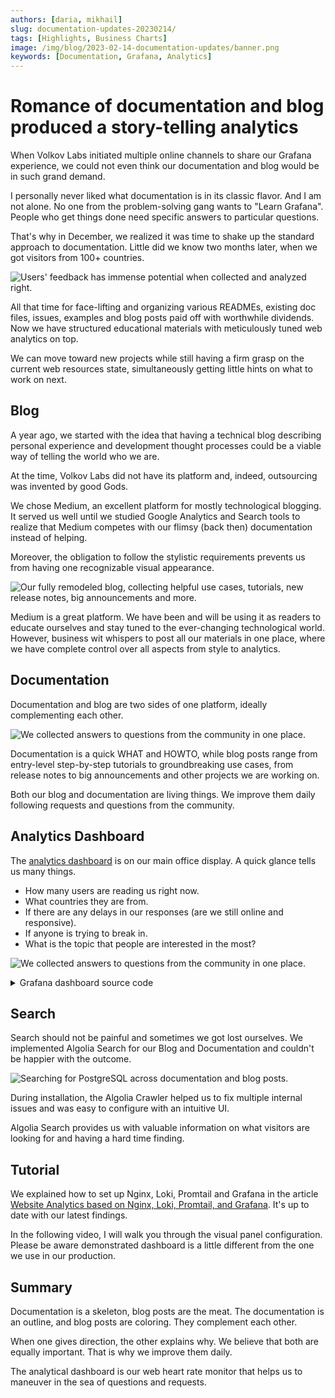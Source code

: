 ```yaml
---
authors: [daria, mikhail]
slug: documentation-updates-20230214/
tags: [Highlights, Business Charts]
image: /img/blog/2023-02-14-documentation-updates/banner.png
keywords: [Documentation, Grafana, Analytics]
---
```



# Romance of documentation and blog produced a story-telling analytics

When Volkov Labs initiated multiple online channels to share our Grafana experience, we could not even think our documentation and blog would be in such grand demand.

I personally never liked what documentation is in its classic flavor. And I am not alone. No one from the problem-solving gang wants to "Learn Grafana". People who get things done need specific answers to particular questions.

That's why in December, we realized it was time to shake up the standard approach to documentation. Little did we know two months later, when we got visitors from 100+ countries.

<Image
  title="Users' feedback has immense potential when collected and analyzed right."
  src="/img/blog/2023-02-14-documentation-updates/analytics.png"
/>

All that time for face-lifting and organizing various READMEs, existing doc files, issues, examples and blog posts paid off with worthwhile dividends. Now we have structured educational materials with meticulously tuned web analytics on top.

<Youtube
  id="0EyFmMlIXPo"
  title="How to tell the story with Grafana dashboard. Apache ECharts, Bar Chart, Logs, and Heatmap."
/>

We can move toward new projects while still having a firm grasp on the current web resources state, simultaneously getting little hints on what to work on next.

## Blog

A year ago, we started with the idea that having a technical blog describing personal experience and development thought processes could be a viable way of telling the world who we are.

At the time, Volkov Labs did not have its platform and, indeed, outsourcing was invented by good Gods.

We chose Medium, an excellent platform for mostly technological blogging. It served us well until we studied Google Analytics and Search tools to realize that Medium competes with our flimsy (back then) documentation instead of helping.

Moreover, the obligation to follow the stylistic requirements prevents us from having one recognizable visual appearance.

<Image
  title="Our fully remodeled blog, collecting helpful use cases, tutorials, new release notes, big announcements and more."
  src="/img/blog/2023-02-14-documentation-updates/blog.png"
/>

Medium is a great platform. We have been and will be using it as readers to educate ourselves and stay tuned to the ever-changing technological world. However, business wit whispers to post all our materials in one place, where we have complete control over all aspects from style to analytics.

## Documentation

Documentation and blog are two sides of one platform, ideally complementing each other.

<Image
  title="We collected answers to questions from the community in one place."
  src="/img/blog/2023-02-14-documentation-updates/docs.png"
/>

Documentation is a quick WHAT and HOWTO, while blog posts range from entry-level step-by-step tutorials to groundbreaking use cases, from release notes to big announcements and other projects we are working on.

Both our blog and documentation are living things. We improve them daily following requests and questions from the community.

## Analytics Dashboard

The [analytics dashboard](/blog/nginx-loki-grafana-20230129/) is on our main office display. A quick glance tells us many things.

- How many users are reading us right now.
- What countries they are from.
- If there are any delays in our responses (are we still online and responsive).
- If anyone is trying to break in.
- What is the topic that people are interested in the most?

<Image
  title="We collected answers to questions from the community in one place."
  src="/img/blog/2023-02-14-documentation-updates/tv.jpg"
/>

<details>
  <summary>Grafana dashboard source code</summary>

```json
{
  "annotations": {
    "list": [
      {
        "builtIn": 1,
        "datasource": {
          "type": "datasource",
          "uid": "grafana"
        },
        "enable": true,
        "hide": true,
        "iconColor": "rgba(0, 211, 255, 1)",
        "name": "Annotations & Alerts",
        "target": {
          "limit": 100,
          "matchAny": false,
          "tags": [],
          "type": "dashboard"
        },
        "type": "dashboard"
      }
    ]
  },
  "description": "NGINX Analytics",
  "editable": true,
  "fiscalYearStartMonth": 0,
  "gnetId": 12559,
  "graphTooltip": 2,
  "id": 60,
  "links": [],
  "liveNow": false,
  "panels": [
    {
      "datasource": {
        "type": "loki",
        "uid": "XJPOAlTVz"
      },
      "description": "",
      "gridPos": {
        "h": 17,
        "w": 15,
        "x": 0,
        "y": 0
      },
      "id": 14,
      "interval": "5m",
      "options": {
        "baidu": {
          "callback": "bmapReady",
          "key": ""
        },
        "editor": {
          "format": "auto",
          "height": 600
        },
        "gaode": {
          "key": "",
          "plugin": "AMap.Scale,AMap.ToolBar"
        },
        "getOption": "const countries =\n{\n  AF: \"Afghanistan\",\n  AX: \"Aland Islands\",\n  AL: \"Albania\",\n  DZ: \"Algeria\",\n  AS: \"American Samoa\",\n  AD: \"Andorra\",\n  AO: \"Angola\",\n  AI: \"Anguilla\",\n  AQ: \"Antarctica\",\n  AG: \"Antigua and Barbuda\",\n  AR: \"Argentina\",\n  AM: \"Armenia\",\n  AW: \"Aruba\",\n  AU: \"Australia\",\n  AT: \"Austria\",\n  AZ: \"Azerbaijan\",\n  BS: \"Bahamas\",\n  BH: \"Bahrain\",\n  BD: \"Bangladesh\",\n  BB: \"Barbados\",\n  BY: \"Belarus\",\n  BE: \"Belgium\",\n  BZ: \"Belize\",\n  BJ: \"Benin\",\n  BM: \"Bermuda\",\n  BT: \"Bhutan\",\n  BO: \"Bolivia (Plurinational State of)\",\n  BQ: \"Bonaire, Sint Eustatius and Saba\",\n  BA: \"Bosnia and Herzegovina\",\n  BW: \"Botswana\",\n  BV: \"Bouvet Island\",\n  BR: \"Brazil\",\n  IO: \"British Indian Ocean Territory\",\n  BN: \"Brunei Darussalam\",\n  BG: \"Bulgaria\",\n  BF: \"Burkina Faso\",\n  BI: \"Burundi\",\n  CV: \"Cabo Verde\",\n  KH: \"Cambodia\",\n  CM: \"Cameroon\",\n  CA: \"Canada\",\n  KY: \"Cayman Islands\",\n  CF: \"Central African Republic\",\n  TD: \"Chad\",\n  CL: \"Chile\",\n  CN: \"China\",\n  CX: \"Christmas Island\",\n  CC: \"Cocos (Keeling) Islands\",\n  CO: \"Colombia\",\n  KM: \"Comoros\",\n  CG: \"Congo\",\n  CD: \"Congo (Democratic Republic of the)\",\n  CK: \"Cook Islands\",\n  CR: \"Costa Rica\",\n  CI: \"Cote d'Ivoire\",\n  HR: \"Croatia\",\n  CU: \"Cuba\",\n  CW: \"Curaçao\",\n  CY: \"Cyprus\",\n  CZ: \"Czechia\",\n  DK: \"Denmark\",\n  DJ: \"Djibouti\",\n  DM: \"Dominica\",\n  DO: \"Dominican Republic\",\n  EC: \"Ecuador\",\n  EG: \"Egypt\",\n  SV: \"El Salvador\",\n  GQ: \"Equatorial Guinea\",\n  ER: \"Eritrea\",\n  EE: \"Estonia\",\n  SZ: \"Eswatini\",\n  ET: \"Ethiopia\",\n  FK: \"Falkland Islands (Malvinas)\",\n  FO: \"Faroe Islands\",\n  FJ: \"Fiji\",\n  FI: \"Finland\",\n  FR: \"France\",\n  GF: \"French Guiana\",\n  PF: \"French Polynesia\",\n  TF: \"French Southern Territories\",\n  GA: \"Gabon\",\n  GM: \"Gambia\",\n  GE: \"Georgia\",\n  DE: \"Germany\",\n  GH: \"Ghana\",\n  GI: \"Gibraltar\",\n  GR: \"Greece\",\n  GL: \"Greenland\",\n  GD: \"Grenada\",\n  GP: \"Guadeloupe\",\n  GU: \"Guam\",\n  GT: \"Guatemala\",\n  GG: \"Guernsey\",\n  GN: \"Guinea\",\n  GW: \"Guinea-Bissau\",\n  GY: \"Guyana\",\n  HT: \"Haiti\",\n  HM: \"Heard Island and McDonald Islands\",\n  VA: \"Holy See\",\n  HN: \"Honduras\",\n  HK: \"Hong Kong\",\n  HU: \"Hungary\",\n  IS: \"Iceland\",\n  IN: \"India\",\n  ID: \"Indonesia\",\n  IR: \"Iran (Islamic Republic of)\",\n  IQ: \"Iraq\",\n  IE: \"Ireland\",\n  IM: \"Isle of Man\",\n  IL: \"Israel\",\n  IT: \"Italy\",\n  JM: \"Jamaica\",\n  JP: \"Japan\",\n  JE: \"Jersey\",\n  JO: \"Jordan\",\n  KZ: \"Kazakhstan\",\n  KE: \"Kenya\",\n  KI: \"Kiribati\",\n  KP: \"Korea (Democratic People's Republic of)\",\n  KR: \"Korea (Republic of)\",\n  KW: \"Kuwait\",\n  KG: \"Kyrgyzstan\",\n  LA: \"Lao People's Democratic Republic\",\n  LV: \"Latvia\",\n  LB: \"Lebanon\",\n  LS: \"Lesotho\",\n  LR: \"Liberia\",\n  LY: \"Libya\",\n  LI: \"Liechtenstein\",\n  LT: \"Lithuania\",\n  LU: \"Luxembourg\",\n  MO: \"Macao\",\n  MG: \"Madagascar\",\n  MW: \"Malawi\",\n  MY: \"Malaysia\",\n  MV: \"Maldives\",\n  ML: \"Mali\",\n  MT: \"Malta\",\n  MH: \"Marshall Islands\",\n  MQ: \"Martinique\",\n  MR: \"Mauritania\",\n  MU: \"Mauritius\",\n  YT: \"Mayotte\",\n  MX: \"Mexico\",\n  FM: \"Micronesia (Federated States of)\",\n  MD: \"Moldova (Republic of)\",\n  MC: \"Monaco\",\n  MN: \"Mongolia\",\n  ME: \"Montenegro\",\n  MS: \"Montserrat\",\n  MA: \"Morocco\",\n  MZ: \"Mozambique\",\n  MM: \"Myanmar\",\n  NA: \"Namibia\",\n  NR: \"Nauru\",\n  NP: \"Nepal\",\n  NL: \"Netherlands\",\n  NC: \"New Caledonia\",\n  NZ: \"New Zealand\",\n  NI: \"Nicaragua\",\n  NE: \"Niger\",\n  NG: \"Nigeria\",\n  NU: \"Niue\",\n  NF: \"Norfolk Island\",\n  MK: \"North Macedonia\",\n  MP: \"Northern Mariana Islands\",\n  NO: \"Norway\",\n  OM: \"Oman\",\n  PK: \"Pakistan\",\n  PW: \"Palau\",\n  PS: \"Palestine, State of\",\n  PA: \"Panama\",\n  PG: \"Papua New Guinea\",\n  PY: \"Paraguay\",\n  PE: \"Peru\",\n  PH: \"Philippines\",\n  PN: \"Pitcairn\",\n  PL: \"Poland\",\n  PT: \"Portugal\",\n  PR: \"Puerto Rico\",\n  QA: \"Qatar\",\n  RE: \"Reunion\",\n  RO: \"Romania\",\n  RU: \"Russia\",\n  RW: \"Rwanda\",\n  BL: \"Saint Barthelemy\",\n  SH: \"Saint Helena, Ascension and Tristan da Cunha\",\n  KN: \"Saint Kitts and Nevis\",\n  LC: \"Saint Lucia\",\n  MF: \"Saint Martin (French Part)\",\n  PM: \"Saint Pierre and Miquelon\",\n  VC: \"Saint Vincent and the Grenadines\",\n  WS: \"Samoa\",\n  SM: \"San Marino\",\n  ST: \"Sao Tome and Principe\",\n  SA: \"Saudi Arabia\",\n  SN: \"Senegal\",\n  RS: \"Serbia\",\n  SC: \"Seychelles\",\n  SL: \"Sierra Leone\",\n  SG: \"Singapore\",\n  SX: \"Sint Maarten (Dutch Part)\",\n  SK: \"Slovakia\",\n  SI: \"Slovenia\",\n  SB: \"Solomon Islands\",\n  SO: \"Somalia\",\n  ZA: \"South Africa\",\n  GS: \"South Georgia and the South Sandwich Islands\",\n  SS: \"South Sudan\",\n  ES: \"Spain\",\n  LK: \"Sri Lanka\",\n  SD: \"Sudan\",\n  SR: \"Suriname\",\n  SJ: \"Svalbard and Jan Mayen\",\n  SE: \"Sweden\",\n  CH: \"Switzerland\",\n  SY: \"Syrian Arab Republic\",\n  TW: \"Taiwan (Province of China)\",\n  TJ: \"Tajikistan\",\n  TZ: \"Tanzania, United Republic of\",\n  TH: \"Thailand\",\n  TL: \"Timor-Leste\",\n  TG: \"Togo\",\n  TK: \"Tokelau\",\n  TO: \"Tonga\",\n  TT: \"Trinidad and Tobago\",\n  TN: \"Tunisia\",\n  TR: \"Turkey\",\n  TM: \"Turkmenistan\",\n  TC: \"Turks and Caicos Islands\",\n  TV: \"Tuvalu\",\n  UG: \"Uganda\",\n  UA: \"Ukraine\",\n  AE: \"United Arab Emirates\",\n  GB: \"United Kingdom\",\n  UM: \"United States Minor Outlying Islands\",\n  US: \"United States\",\n  UY: \"Uruguay\",\n  UZ: \"Uzbekistan\",\n  VU: \"Vanuatu\",\n  VE: \"Venezuela (Bolivarian Republic of)\",\n  VN: \"Viet Nam\",\n  VG: \"Virgin Islands (British)\",\n  VI: \"Virgin Islands (U.S.)\",\n  WF: \"Wallis and Futuna\",\n  EH: \"Western Sahara\",\n  YE: \"Yemen\",\n  ZM: \"Zambia\",\n  ZW: \"Zimbabwe\"\n}\n\nconst requests = data.series.map((s) => {\n  const names = s.fields.find((f) => f.name === \"Metric\").values.buffer;\n  const values = s.fields.find((f) => f.name === \"Value (sum)\").values.buffer;\n\n  return names.map((name, i) => {\n    return { name: countries[name], value: values[i] }\n  });\n})[0];\n\nconst min = Math.min(...requests.map(o => o.value));\nconst max = Math.max(...requests.map(o => o.value));\nconst labelValue = max / 10;\n\nreturn {\n  animation: true,\n  backgroundColor: 'transparent',\n  tooltip: {\n    trigger: 'item',\n  },\n  visualMap: {\n    bottom: 'bottom',\n    \"type\": \"piecewise\",\n    \"orient\": \"horizontal\",\n    min,\n    max,\n    text: ['High', 'Low'],\n    calculable: true,\n    inRange: {\n      color: [\n        '#e4d8fd',\n        '#c1a4fb',\n        '#b593fa',\n        '#9d70f9'\n      ]\n    }\n  },\n  series: [\n    {\n      left: 0,\n      right: 0,\n      name: 'Requests',\n      type: 'map',\n      roam: false,\n      map: 'world',\n      label: {\n        show: true,\n        formatter: function (d) {\n          if (!d.data || d.data.value <= labelValue) {\n            return '';\n          }\n\n          return d.name;\n        }\n      },\n      emphasis: {\n        itemStyle: {\n          areaColor: '#FF5656'\n        },\n        label: {\n          show: true,\n        }\n      },\n      data: requests\n    }\n  ]\n};\n",
        "google": {
          "callback": "gmapReady",
          "key": ""
        },
        "map": "json",
        "renderer": "canvas"
      },
      "pluginVersion": "9.3.6",
      "targets": [
        {
          "datasource": {
            "type": "loki",
            "uid": "XJPOAlTVz"
          },
          "editorMode": "code",
          "expr": "sum by (geoip_country_code) (count_over_time({host=~\"$host\"} | json | status = 200 [$__interval]))",
          "legendFormat": "{{geoip_country_code}}",
          "queryType": "range",
          "refId": "A"
        }
      ],
      "transformations": [
        {
          "id": "seriesToRows",
          "options": {}
        },
        {
          "id": "groupBy",
          "options": {
            "fields": {
              "Metric": {
                "aggregations": [],
                "operation": "groupby"
              },
              "Value": {
                "aggregations": ["sum"],
                "operation": "aggregate"
              }
            }
          }
        }
      ],
      "type": "volkovlabs-echarts-panel"
    },
    {
      "datasource": {
        "type": "loki",
        "uid": "XJPOAlTVz"
      },
      "description": "",
      "fieldConfig": {
        "defaults": {
          "color": {
            "mode": "thresholds"
          },
          "mappings": [],
          "min": 0,
          "thresholds": {
            "mode": "absolute",
            "steps": [
              {
                "color": "#9d70f9",
                "value": null
              }
            ]
          },
          "unit": "short"
        },
        "overrides": []
      },
      "gridPos": {
        "h": 3,
        "w": 5,
        "x": 15,
        "y": 0
      },
      "hideTimeOverride": false,
      "id": 4,
      "interval": "5m",
      "options": {
        "colorMode": "background",
        "graphMode": "area",
        "justifyMode": "center",
        "orientation": "auto",
        "reduceOptions": {
          "calcs": ["sum"],
          "fields": "",
          "values": false
        },
        "text": {},
        "textMode": "value"
      },
      "pluginVersion": "9.3.6",
      "targets": [
        {
          "datasource": {
            "type": "loki",
            "uid": "XJPOAlTVz"
          },
          "editorMode": "code",
          "expr": "sum by(host) (count_over_time({host=~\"$host\"} | json | status = 200 [$__interval]))  ",
          "legendFormat": "{{host}}",
          "queryType": "range",
          "refId": "A"
        }
      ],
      "title": "Requests with status OK",
      "transformations": [],
      "type": "stat"
    },
    {
      "datasource": {
        "type": "loki",
        "uid": "XJPOAlTVz"
      },
      "description": "Different IP addresses",
      "fieldConfig": {
        "defaults": {
          "color": {
            "mode": "thresholds"
          },
          "mappings": [],
          "min": 0,
          "thresholds": {
            "mode": "absolute",
            "steps": [
              {
                "color": "#9d70f9",
                "value": null
              }
            ]
          },
          "unit": "short"
        },
        "overrides": []
      },
      "gridPos": {
        "h": 3,
        "w": 4,
        "x": 20,
        "y": 0
      },
      "id": 22,
      "interval": "1h",
      "options": {
        "colorMode": "background",
        "graphMode": "area",
        "justifyMode": "auto",
        "orientation": "auto",
        "reduceOptions": {
          "calcs": ["mean"],
          "fields": "",
          "values": false
        },
        "text": {},
        "textMode": "value"
      },
      "pluginVersion": "9.3.6",
      "targets": [
        {
          "datasource": {
            "type": "loki",
            "uid": "XJPOAlTVz"
          },
          "editorMode": "code",
          "expr": "count(sum by (remote_addr) (count_over_time({host=~\"$host\"} | json | status = 200 [$__interval])))",
          "instant": true,
          "legendFormat": "",
          "queryType": "range",
          "range": false,
          "refId": "A"
        }
      ],
      "title": "Visitors per Hour",
      "transformations": [],
      "type": "stat"
    },
    {
      "datasource": {
        "type": "loki",
        "uid": "XJPOAlTVz"
      },
      "description": "",
      "fieldConfig": {
        "defaults": {
          "color": {
            "mode": "palette-classic"
          },
          "custom": {
            "axisCenteredZero": false,
            "axisColorMode": "text",
            "axisLabel": "",
            "axisPlacement": "auto",
            "barAlignment": 0,
            "drawStyle": "bars",
            "fillOpacity": 75,
            "gradientMode": "hue",
            "hideFrom": {
              "graph": false,
              "legend": false,
              "tooltip": false,
              "viz": false
            },
            "lineInterpolation": "smooth",
            "lineWidth": 1,
            "pointSize": 5,
            "scaleDistribution": {
              "type": "linear"
            },
            "showPoints": "never",
            "spanNulls": true,
            "stacking": {
              "group": "A",
              "mode": "normal"
            },
            "thresholdsStyle": {
              "mode": "off"
            }
          },
          "decimals": 0,
          "mappings": [],
          "thresholds": {
            "mode": "absolute",
            "steps": [
              {
                "color": "green",
                "value": null
              },
              {
                "color": "red",
                "value": 80
              }
            ]
          },
          "unit": "short"
        },
        "overrides": [
          {
            "matcher": {
              "id": "byName",
              "options": "Moved Permanently"
            },
            "properties": [
              {
                "id": "color",
                "value": {
                  "fixedColor": "dark-orange",
                  "mode": "fixed"
                }
              }
            ]
          },
          {
            "matcher": {
              "id": "byName",
              "options": "OK"
            },
            "properties": [
              {
                "id": "color",
                "value": {
                  "fixedColor": "#9d70f9",
                  "mode": "fixed"
                }
              }
            ]
          },
          {
            "matcher": {
              "id": "byName",
              "options": "Not Found"
            },
            "properties": [
              {
                "id": "color",
                "value": {
                  "fixedColor": "red",
                  "mode": "fixed"
                }
              }
            ]
          },
          {
            "matcher": {
              "id": "byName",
              "options": "Method Not Allowed"
            },
            "properties": [
              {
                "id": "color",
                "value": {
                  "fixedColor": "dark-red",
                  "mode": "fixed"
                }
              }
            ]
          },
          {
            "matcher": {
              "id": "byName",
              "options": "Not Modified"
            },
            "properties": [
              {
                "id": "color",
                "value": {
                  "fixedColor": "blue",
                  "mode": "fixed"
                }
              }
            ]
          }
        ]
      },
      "gridPos": {
        "h": 8,
        "w": 9,
        "x": 15,
        "y": 3
      },
      "id": 26,
      "interval": "5m",
      "maxDataPoints": 24,
      "options": {
        "legend": {
          "calcs": [],
          "displayMode": "list",
          "placement": "bottom",
          "showLegend": true
        },
        "tooltip": {
          "mode": "multi",
          "sort": "desc"
        }
      },
      "pluginVersion": "8.0.0-beta3",
      "targets": [
        {
          "datasource": {
            "type": "loki",
            "uid": "XJPOAlTVz"
          },
          "editorMode": "code",
          "expr": "sum by (status) (count_over_time({host=~\"$host\"} | json [$__interval]))",
          "legendFormat": "{{status}}",
          "queryType": "range",
          "refId": "A"
        }
      ],
      "title": "Status",
      "transformations": [
        {
          "id": "joinByField",
          "options": {
            "byField": "Time",
            "mode": "outer"
          }
        },
        {
          "id": "organize",
          "options": {
            "excludeByName": {},
            "indexByName": {},
            "renameByName": {
              "200": "OK",
              "206": "Partial Content",
              "301": "Moved Permanently",
              "304": "Not Modified",
              "400": "Bad Request",
              "404": "Not Found",
              "405": "Method Not Allowed"
            }
          }
        }
      ],
      "type": "timeseries"
    },
    {
      "datasource": {
        "type": "loki",
        "uid": "XJPOAlTVz"
      },
      "description": "",
      "fieldConfig": {
        "defaults": {
          "color": {
            "fixedColor": "#9d70f9",
            "mode": "fixed"
          },
          "custom": {
            "axisCenteredZero": false,
            "axisColorMode": "text",
            "axisLabel": "",
            "axisPlacement": "auto",
            "axisSoftMax": 1,
            "barAlignment": 0,
            "drawStyle": "bars",
            "fillOpacity": 75,
            "gradientMode": "hue",
            "hideFrom": {
              "legend": false,
              "tooltip": false,
              "viz": false
            },
            "lineInterpolation": "smooth",
            "lineWidth": 1,
            "pointSize": 5,
            "scaleDistribution": {
              "type": "linear"
            },
            "showPoints": "never",
            "spanNulls": true,
            "stacking": {
              "group": "A",
              "mode": "none"
            },
            "thresholdsStyle": {
              "mode": "off"
            }
          },
          "mappings": [],
          "thresholds": {
            "mode": "absolute",
            "steps": [
              {
                "color": "green",
                "value": null
              }
            ]
          },
          "unit": "s"
        },
        "overrides": [
          {
            "matcher": {
              "id": "byName",
              "options": "Max Latency"
            },
            "properties": [
              {
                "id": "color",
                "value": {
                  "fixedColor": "#eb4444",
                  "mode": "fixed"
                }
              }
            ]
          }
        ]
      },
      "gridPos": {
        "h": 6,
        "w": 9,
        "x": 15,
        "y": 11
      },
      "id": 16,
      "interval": "5m",
      "maxDataPoints": 24,
      "options": {
        "legend": {
          "calcs": [],
          "displayMode": "list",
          "placement": "bottom",
          "showLegend": true
        },
        "tooltip": {
          "mode": "multi",
          "sort": "desc"
        }
      },
      "pluginVersion": "9.3.6",
      "targets": [
        {
          "datasource": {
            "type": "loki",
            "uid": "XJPOAlTVz"
          },
          "editorMode": "code",
          "expr": "quantile_over_time(0.95,{host=~\"$host\"} | json | unwrap request_time [$__interval]) by (host)",
          "legendFormat": "95th Percentile",
          "queryType": "range",
          "refId": "C"
        },
        {
          "datasource": {
            "type": "loki",
            "uid": "XJPOAlTVz"
          },
          "editorMode": "code",
          "expr": "max by (host) (max_over_time({host=~\"$host\"} | json | unwrap request_time  [$__interval]))",
          "legendFormat": "Max Latency",
          "queryType": "range",
          "refId": "D"
        }
      ],
      "title": "Processing Time",
      "type": "timeseries"
    },
    {
      "datasource": {
        "type": "loki",
        "uid": "XJPOAlTVz"
      },
      "description": "",
      "fieldConfig": {
        "defaults": {
          "color": {
            "mode": "continuous-BlPu"
          },
          "custom": {
            "axisCenteredZero": false,
            "axisColorMode": "text",
            "axisLabel": "",
            "axisPlacement": "auto",
            "fillOpacity": 80,
            "gradientMode": "none",
            "hideFrom": {
              "legend": false,
              "tooltip": false,
              "viz": false
            },
            "lineWidth": 1,
            "scaleDistribution": {
              "type": "linear"
            },
            "thresholdsStyle": {
              "mode": "off"
            }
          },
          "mappings": [
            {
              "options": {
                "/": {
                  "index": 0,
                  "text": "Home"
                },
                "/blog/": {
                  "index": 1,
                  "text": "Blog"
                }
              },
              "type": "value"
            }
          ],
          "thresholds": {
            "mode": "absolute",
            "steps": [
              {
                "color": "green",
                "value": null
              }
            ]
          },
          "unit": "short"
        },
        "overrides": []
      },
      "gridPos": {
        "h": 12,
        "w": 15,
        "x": 0,
        "y": 17
      },
      "id": 24,
      "interval": "5m",
      "options": {
        "barRadius": 0.5,
        "barWidth": 0.8,
        "colorByField": "Value (sum)",
        "groupWidth": 0.7,
        "legend": {
          "calcs": [],
          "displayMode": "list",
          "placement": "bottom",
          "showLegend": false
        },
        "orientation": "horizontal",
        "showValue": "auto",
        "stacking": "none",
        "tooltip": {
          "mode": "none",
          "sort": "none"
        },
        "xField": "Metric",
        "xTickLabelMaxLength": 60,
        "xTickLabelRotation": 0,
        "xTickLabelSpacing": 0
      },
      "pluginVersion": "9.3.6",
      "targets": [
        {
          "datasource": {
            "type": "loki",
            "uid": "XJPOAlTVz"
          },
          "editorMode": "code",
          "expr": "sum by (request_uri) (count_over_time({host=~\"$host\"} | json | status = 200 [$__interval]))",
          "legendFormat": "{{request_uri}}",
          "queryType": "range",
          "refId": "A"
        }
      ],
      "title": "Pages",
      "transformations": [
        {
          "id": "seriesToRows",
          "options": {}
        },
        {
          "id": "groupBy",
          "options": {
            "fields": {
              "Metric": {
                "aggregations": [],
                "operation": "groupby"
              },
              "Value": {
                "aggregations": ["sum"],
                "operation": "aggregate"
              }
            }
          }
        },
        {
          "id": "sortBy",
          "options": {
            "fields": {},
            "sort": [
              {
                "desc": true,
                "field": "Value (sum)"
              }
            ]
          }
        },
        {
          "id": "limit",
          "options": {
            "limitField": 15
          }
        }
      ],
      "type": "barchart"
    },
    {
      "datasource": {
        "type": "datasource",
        "uid": "-- Dashboard --"
      },
      "description": "",
      "fieldConfig": {
        "defaults": {
          "color": {
            "mode": "continuous-BlPu"
          },
          "custom": {
            "axisCenteredZero": false,
            "axisColorMode": "text",
            "axisLabel": "",
            "axisPlacement": "auto",
            "fillOpacity": 80,
            "gradientMode": "hue",
            "hideFrom": {
              "legend": false,
              "tooltip": false,
              "viz": false
            },
            "lineWidth": 1,
            "scaleDistribution": {
              "type": "linear"
            },
            "thresholdsStyle": {
              "mode": "off"
            }
          },
          "mappings": [
            {
              "options": {
                "AD": {
                  "index": 1,
                  "text": "🇦🇩 Andorra"
                },
                "AE": {
                  "index": 2,
                  "text": "🇦🇪 United Arab Emirates"
                },
                "AF": {
                  "index": 3,
                  "text": "🇦🇫 Afghanistan"
                },
                "AM": {
                  "index": 4,
                  "text": "🇦🇲 Armenia"
                },
                "AP": {
                  "index": 5,
                  "text": "Asia/Pacific Region"
                },
                "AR": {
                  "index": 6,
                  "text": "🇦🇷 Argentina"
                },
                "AT": {
                  "index": 7,
                  "text": "🇦🇹 Austria"
                },
                "AU": {
                  "index": 8,
                  "text": "🇦🇺 Australia"
                },
                "BE": {
                  "index": 9,
                  "text": "🇧🇪 Belgium"
                },
                "BG": {
                  "index": 10,
                  "text": "🇧🇬 Bulgaria"
                },
                "BR": {
                  "index": 11,
                  "text": "🇧🇷 Brazil"
                },
                "BT": {
                  "index": 12,
                  "text": "🇧🇹 Bhutan"
                },
                "BY": {
                  "index": 94,
                  "text": "🇧🇾 Belarus"
                },
                "CA": {
                  "index": 13,
                  "text": "🇨🇦 Canada"
                },
                "CD": {
                  "index": 14,
                  "text": "🇨🇩 Congo"
                },
                "CH": {
                  "index": 15,
                  "text": "🇨🇭 Switzerland"
                },
                "CL": {
                  "index": 18,
                  "text": "🇨🇱 Chile"
                },
                "CM": {
                  "index": 16,
                  "text": "🇨🇲 Cameroon"
                },
                "CN": {
                  "index": 17,
                  "text": "🇨🇳 China"
                },
                "CO": {
                  "index": 19,
                  "text": "🇨🇴 Colombia"
                },
                "CR": {
                  "index": 20,
                  "text": "🇨🇷 Costa Rica"
                },
                "CY": {
                  "index": 21,
                  "text": "🇨🇾 Cyprus"
                },
                "CZ": {
                  "index": 22,
                  "text": "🇨🇿 Czech Republic"
                },
                "DE": {
                  "index": 23,
                  "text": "🇩🇪 Germany"
                },
                "DK": {
                  "index": 24,
                  "text": "🇩🇰 Denmark"
                },
                "DZ": {
                  "index": 25,
                  "text": "🇩🇿 Algeria"
                },
                "ES": {
                  "index": 26,
                  "text": "🇪🇸 Spain"
                },
                "ET": {
                  "index": 27,
                  "text": "🇪🇹 Ethiopia"
                },
                "EU": {
                  "index": 28,
                  "text": "European Union"
                },
                "FI": {
                  "index": 29,
                  "text": "🇫🇮 Finland"
                },
                "FR": {
                  "index": 30,
                  "text": "🇫🇷 France"
                },
                "GB": {
                  "index": 31,
                  "text": "🇬🇧 United Kingdom"
                },
                "GE": {
                  "index": 32,
                  "text": "🇬🇪 Georgia"
                },
                "GR": {
                  "index": 33,
                  "text": "🇬🇷 Greece"
                },
                "HK": {
                  "index": 35,
                  "text": "🇭🇰 Hong Kong"
                },
                "HN": {
                  "index": 36,
                  "text": "🇭🇳 Honduras"
                },
                "HR": {
                  "index": 37,
                  "text": "🇭🇷 Croatia"
                },
                "HU": {
                  "index": 34,
                  "text": "🇭🇺 Hungary"
                },
                "ID": {
                  "index": 38,
                  "text": "🇮🇩 Indonesia"
                },
                "IE": {
                  "index": 39,
                  "text": "🇮🇪 Ireland"
                },
                "IL": {
                  "index": 40,
                  "text": "🇮🇱 Israel"
                },
                "IN": {
                  "index": 41,
                  "text": "🇮🇳 India"
                },
                "IR": {
                  "index": 42,
                  "text": "🇮🇷 Iran"
                },
                "IS": {
                  "index": 44,
                  "text": "🇮🇸 Iceland"
                },
                "IT": {
                  "index": 43,
                  "text": "🇮🇹 Italy"
                },
                "JO": {
                  "index": 45,
                  "text": "🇯🇴 Jordan"
                },
                "JP": {
                  "index": 46,
                  "text": "🇯🇵 Japan"
                },
                "KE": {
                  "index": 47,
                  "text": "🇰🇪 Kenya"
                },
                "KH": {
                  "index": 48,
                  "text": "🇰🇭 Cambodia"
                },
                "KR": {
                  "index": 49,
                  "text": "🇰🇷 South Korea"
                },
                "KZ": {
                  "index": 50,
                  "text": "🇰🇿 Kazakhstan"
                },
                "LA": {
                  "index": 51,
                  "text": "🇱🇦 Lao People's Democratic Republic"
                },
                "LK": {
                  "index": 52,
                  "text": "🇱🇰 Sri Lanka"
                },
                "LT": {
                  "index": 53,
                  "text": "🇱🇹 Lithuania"
                },
                "LU": {
                  "index": 54,
                  "text": "🇱🇺 Luxembourg"
                },
                "LV": {
                  "index": 55,
                  "text": "🇱🇻 Latvia"
                },
                "MA": {
                  "index": 56,
                  "text": "🇲🇦 Morocco"
                },
                "MD": {
                  "index": 57,
                  "text": "🇲🇩 Moldova"
                },
                "ME": {
                  "index": 58,
                  "text": "🇲🇪 Montenegro"
                },
                "MR": {
                  "index": 59,
                  "text": "🇲🇷 Mauritania"
                },
                "MT": {
                  "index": 61,
                  "text": "🇲🇹 Malta"
                },
                "MX": {
                  "index": 60,
                  "text": "🇲🇽 Mexico"
                },
                "MY": {
                  "index": 62,
                  "text": "🇲🇾 Malaysia"
                },
                "NA": {
                  "index": 63,
                  "text": "🇳🇦 Namibia"
                },
                "NL": {
                  "index": 64,
                  "text": "🇳🇱 Netherlands"
                },
                "NO": {
                  "index": 66,
                  "text": "🇳🇴 Norway"
                },
                "NP": {
                  "index": 65,
                  "text": "🇳🇵 Nepal"
                },
                "NZ": {
                  "index": 67,
                  "text": "🇳🇿 New Zealand"
                },
                "OM": {
                  "index": 68,
                  "text": "🇴🇲 Oman"
                },
                "PE": {
                  "index": 69,
                  "text": "🇵🇪 Peru"
                },
                "PK": {
                  "index": 70,
                  "text": "🇵🇰 Pakistan"
                },
                "PL": {
                  "index": 71,
                  "text": "🇵🇱 Poland"
                },
                "PT": {
                  "index": 72,
                  "text": "🇵🇹 Portugal"
                },
                "PY": {
                  "index": 95,
                  "text": "🇵🇾 Paraguay"
                },
                "RO": {
                  "index": 73,
                  "text": "🇷🇴 Romania"
                },
                "RS": {
                  "index": 74,
                  "text": "🇷🇸 Serbia"
                },
                "RU": {
                  "index": 75,
                  "text": "🇷🇺 Russia"
                },
                "SA": {
                  "index": 76,
                  "text": "🇸🇦 Saudi Arabia"
                },
                "SC": {
                  "index": 77,
                  "text": "🇸🇨 Seychelles"
                },
                "SE": {
                  "index": 78,
                  "text": "🇸🇪 Sweden"
                },
                "SG": {
                  "index": 81,
                  "text": "🇸🇬 Singapore"
                },
                "SI": {
                  "index": 79,
                  "text": "🇸🇮 Slovenia"
                },
                "SK": {
                  "index": 80,
                  "text": "🇸🇰 Slovakia"
                },
                "TH": {
                  "index": 82,
                  "text": "🇹🇭 Thailand"
                },
                "TN": {
                  "index": 83,
                  "text": "🇹🇳 Tunisia"
                },
                "TR": {
                  "index": 84,
                  "text": "🇹🇷 Turkey"
                },
                "TT": {
                  "index": 96,
                  "text": "🇹🇹 Trinidad and Tobago"
                },
                "TW": {
                  "index": 85,
                  "text": "🇹🇼 Taiwan"
                },
                "UA": {
                  "index": 86,
                  "text": "🇺🇦 Ukraine"
                },
                "US": {
                  "index": 87,
                  "text": "🇺🇸 United States"
                },
                "UY": {
                  "index": 88,
                  "text": "🇺🇾 Uruguay"
                },
                "UZ": {
                  "index": 89,
                  "text": "🇺🇿 Uzbekistan"
                },
                "Unknown": {
                  "index": 0,
                  "text": "🏴‍☠️ Unknown"
                },
                "VE": {
                  "index": 90,
                  "text": "🇻🇪 Venezuela"
                },
                "VN": {
                  "index": 91,
                  "text": "🇻🇳 Viet Nam"
                },
                "ZA": {
                  "index": 92,
                  "text": "🇿🇦 South Africa"
                },
                "ZW": {
                  "index": 93,
                  "text": "🇿🇼 Zimbabwe"
                }
              },
              "type": "value"
            }
          ],
          "noValue": "Unknown",
          "thresholds": {
            "mode": "absolute",
            "steps": [
              {
                "color": "green",
                "value": null
              }
            ]
          },
          "unit": "short"
        },
        "overrides": []
      },
      "gridPos": {
        "h": 12,
        "w": 9,
        "x": 15,
        "y": 17
      },
      "id": 3,
      "interval": "5m",
      "options": {
        "barRadius": 0.5,
        "barWidth": 0.8,
        "colorByField": "Value (sum)",
        "groupWidth": 0.7,
        "legend": {
          "calcs": [],
          "displayMode": "list",
          "placement": "bottom",
          "showLegend": false
        },
        "orientation": "horizontal",
        "showValue": "auto",
        "stacking": "none",
        "tooltip": {
          "mode": "single",
          "sort": "none"
        },
        "xField": "Metric",
        "xTickLabelRotation": 0,
        "xTickLabelSpacing": 0
      },
      "pluginVersion": "9.3.6",
      "targets": [
        {
          "datasource": {
            "type": "datasource",
            "uid": "-- Dashboard --"
          },
          "panelId": 14,
          "refId": "A"
        }
      ],
      "title": "Country",
      "transformations": [
        {
          "id": "seriesToRows",
          "options": {}
        },
        {
          "id": "groupBy",
          "options": {
            "fields": {
              "Metric": {
                "aggregations": [],
                "operation": "groupby"
              },
              "Value": {
                "aggregations": ["sum"],
                "operation": "aggregate"
              }
            }
          }
        },
        {
          "id": "sortBy",
          "options": {
            "fields": {},
            "sort": [
              {
                "desc": true,
                "field": "Value (sum)"
              }
            ]
          }
        },
        {
          "id": "limit",
          "options": {
            "limitField": 15
          }
        }
      ],
      "type": "barchart"
    },
    {
      "collapsed": false,
      "gridPos": {
        "h": 1,
        "w": 24,
        "x": 0,
        "y": 29
      },
      "id": 28,
      "panels": [],
      "title": "Technical",
      "type": "row"
    },
    {
      "datasource": {
        "type": "loki",
        "uid": "XJPOAlTVz"
      },
      "description": "",
      "fieldConfig": {
        "defaults": {
          "color": {
            "mode": "thresholds"
          },
          "custom": {
            "axisCenteredZero": false,
            "axisColorMode": "text",
            "axisLabel": "",
            "axisPlacement": "auto",
            "fillOpacity": 80,
            "gradientMode": "none",
            "hideFrom": {
              "legend": false,
              "tooltip": false,
              "viz": false
            },
            "lineWidth": 1,
            "scaleDistribution": {
              "type": "linear"
            },
            "thresholdsStyle": {
              "mode": "off"
            }
          },
          "mappings": [
            {
              "options": {
                "https://community.grafana.com/": {
                  "index": 3,
                  "text": "Community Grafana Forum"
                },
                "https://github.com/mikhail-vl": {
                  "index": 6,
                  "text": "GitHub Profile"
                },
                "https://grafana.com/": {
                  "index": 1,
                  "text": "Grafana"
                },
                "https://live.volkovlabs.io/": {
                  "index": 5,
                  "text": "Live Dashboard"
                },
                "https://www.bing.com/": {
                  "index": 4,
                  "text": "Bing"
                },
                "https://www.google.com/": {
                  "index": 0,
                  "text": "Google"
                },
                "https://www.linkedin.com/": {
                  "index": 8,
                  "text": "LinkedIn"
                },
                "https://www.youtube.com/": {
                  "index": 2,
                  "text": "YouTube"
                },
                "www.bing.com": {
                  "index": 7,
                  "text": "Bing"
                }
              },
              "type": "value"
            }
          ],
          "noValue": "None",
          "thresholds": {
            "mode": "absolute",
            "steps": [
              {
                "color": "green",
                "value": null
              },
              {
                "color": "red",
                "value": 80
              }
            ]
          }
        },
        "overrides": [
          {
            "matcher": {
              "id": "byName",
              "options": "Value (sum)"
            },
            "properties": [
              {
                "id": "color",
                "value": {
                  "mode": "continuous-BlPu"
                }
              }
            ]
          }
        ]
      },
      "gridPos": {
        "h": 12,
        "w": 12,
        "x": 0,
        "y": 30
      },
      "id": 6,
      "interval": "5m",
      "options": {
        "barRadius": 0.5,
        "barWidth": 0.8,
        "colorByField": "Value (sum)",
        "groupWidth": 0.7,
        "legend": {
          "calcs": [],
          "displayMode": "list",
          "placement": "bottom",
          "showLegend": false
        },
        "orientation": "horizontal",
        "showValue": "auto",
        "stacking": "none",
        "tooltip": {
          "mode": "none",
          "sort": "none"
        },
        "xTickLabelMaxLength": 40,
        "xTickLabelRotation": 0,
        "xTickLabelSpacing": 0
      },
      "pluginVersion": "9.3.6",
      "targets": [
        {
          "datasource": {
            "type": "loki",
            "uid": "XJPOAlTVz"
          },
          "editorMode": "code",
          "expr": "sum by (http_referer) (count_over_time({host=~\"$host\"} | json [$__interval]))",
          "instant": true,
          "legendFormat": "{{http_referer}}",
          "queryType": "range",
          "range": false,
          "refId": "A"
        }
      ],
      "title": "Referers",
      "transformations": [
        {
          "id": "seriesToRows",
          "options": {}
        },
        {
          "id": "groupBy",
          "options": {
            "fields": {
              "Metric": {
                "aggregations": [],
                "operation": "groupby"
              },
              "Value": {
                "aggregations": ["sum"],
                "operation": "aggregate"
              }
            }
          }
        },
        {
          "id": "sortBy",
          "options": {
            "fields": {},
            "sort": [
              {
                "desc": true,
                "field": "Value (sum)"
              }
            ]
          }
        },
        {
          "id": "limit",
          "options": {
            "limitField": 12
          }
        }
      ],
      "type": "barchart"
    },
    {
      "datasource": {
        "type": "loki",
        "uid": "XJPOAlTVz"
      },
      "description": "",
      "fieldConfig": {
        "defaults": {
          "color": {
            "mode": "continuous-BlPu"
          },
          "custom": {
            "axisCenteredZero": false,
            "axisColorMode": "text",
            "axisLabel": "",
            "axisPlacement": "auto",
            "fillOpacity": 80,
            "gradientMode": "none",
            "hideFrom": {
              "legend": false,
              "tooltip": false,
              "viz": false
            },
            "lineWidth": 1,
            "scaleDistribution": {
              "type": "linear"
            },
            "thresholdsStyle": {
              "mode": "off"
            }
          },
          "mappings": [
            {
              "options": {
                "pattern": ".*Mac OS X.*",
                "result": {
                  "index": 0,
                  "text": "Mac OS X"
                }
              },
              "type": "regex"
            },
            {
              "options": {
                "pattern": ".*Iphone.*",
                "result": {
                  "index": 1,
                  "text": "Iphone"
                }
              },
              "type": "regex"
            },
            {
              "options": {
                "pattern": ".*Linux.*",
                "result": {
                  "index": 2,
                  "text": "Linux"
                }
              },
              "type": "regex"
            },
            {
              "options": {
                "pattern": ".*Windows NT.*",
                "result": {
                  "index": 3,
                  "text": "Windows"
                }
              },
              "type": "regex"
            },
            {
              "options": {
                "pattern": ".*Android.*",
                "result": {
                  "index": 4,
                  "text": "Android"
                }
              },
              "type": "regex"
            }
          ],
          "thresholds": {
            "mode": "absolute",
            "steps": [
              {
                "color": "green",
                "value": null
              },
              {
                "color": "red",
                "value": 80
              }
            ]
          }
        },
        "overrides": []
      },
      "gridPos": {
        "h": 12,
        "w": 12,
        "x": 12,
        "y": 30
      },
      "id": 7,
      "interval": "5m",
      "options": {
        "barRadius": 0.5,
        "barWidth": 0.8,
        "colorByField": "Value (sum)",
        "groupWidth": 0.7,
        "legend": {
          "calcs": [],
          "displayMode": "list",
          "placement": "bottom",
          "showLegend": false
        },
        "orientation": "horizontal",
        "showValue": "auto",
        "stacking": "none",
        "tooltip": {
          "mode": "none",
          "sort": "none"
        },
        "xTickLabelRotation": 0,
        "xTickLabelSpacing": 0
      },
      "pluginVersion": "9.3.6",
      "targets": [
        {
          "datasource": {
            "type": "loki",
            "uid": "XJPOAlTVz"
          },
          "editorMode": "code",
          "expr": "sum by (http_user_agent) (count_over_time({host=~\"$host\"} | json [$__interval]))",
          "instant": true,
          "legendFormat": "{{http_user_agent}}",
          "queryType": "range",
          "range": false,
          "refId": "A"
        }
      ],
      "title": "User Agents",
      "transformations": [
        {
          "id": "seriesToRows",
          "options": {}
        },
        {
          "id": "groupBy",
          "options": {
            "fields": {
              "Metric": {
                "aggregations": [],
                "operation": "groupby"
              },
              "Value": {
                "aggregations": ["sum"],
                "operation": "aggregate"
              }
            }
          }
        },
        {
          "id": "sortBy",
          "options": {
            "fields": {},
            "sort": [
              {
                "desc": true,
                "field": "Value (sum)"
              }
            ]
          }
        },
        {
          "id": "limit",
          "options": {
            "limitField": 12
          }
        }
      ],
      "type": "barchart"
    },
    {
      "datasource": {
        "type": "loki",
        "uid": "XJPOAlTVz"
      },
      "description": "",
      "gridPos": {
        "h": 12,
        "w": 12,
        "x": 0,
        "y": 42
      },
      "id": 11,
      "interval": "5m",
      "maxDataPoints": 1,
      "options": {
        "dedupStrategy": "signature",
        "enableLogDetails": true,
        "prettifyLogMessage": false,
        "showCommonLabels": false,
        "showLabels": false,
        "showTime": true,
        "sortOrder": "Descending",
        "wrapLogMessage": false
      },
      "pluginVersion": "9.3.6",
      "targets": [
        {
          "datasource": {
            "type": "loki",
            "uid": "XJPOAlTVz"
          },
          "editorMode": "code",
          "expr": "{host=~\"$host\"} | json | (status = 404 or request_time>1) | line_format \"{{.request_uri}}\"",
          "legendFormat": "",
          "queryType": "range",
          "refId": "A"
        }
      ],
      "title": "Not Found and Long Requests",
      "type": "logs"
    },
    {
      "datasource": {
        "type": "loki",
        "uid": "XJPOAlTVz"
      },
      "description": "",
      "gridPos": {
        "h": 12,
        "w": 12,
        "x": 12,
        "y": 42
      },
      "id": 33,
      "interval": "5m",
      "maxDataPoints": 1,
      "options": {
        "dedupStrategy": "signature",
        "enableLogDetails": true,
        "prettifyLogMessage": false,
        "showCommonLabels": false,
        "showLabels": false,
        "showTime": true,
        "sortOrder": "Descending",
        "wrapLogMessage": false
      },
      "pluginVersion": "9.3.6",
      "targets": [
        {
          "datasource": {
            "type": "loki",
            "uid": "XJPOAlTVz"
          },
          "editorMode": "code",
          "expr": "{host=~\"$host\"} | json | status != 200 | status != 404 | line_format \"| {{.status}} | {{.request_uri}}\"",
          "legendFormat": "",
          "queryType": "range",
          "refId": "A"
        }
      ],
      "title": "Other Requests",
      "type": "logs"
    },
    {
      "collapsed": false,
      "gridPos": {
        "h": 1,
        "w": 24,
        "x": 0,
        "y": 54
      },
      "id": 32,
      "panels": [],
      "title": "Heatmap",
      "type": "row"
    },
    {
      "datasource": {
        "type": "loki",
        "uid": "XJPOAlTVz"
      },
      "description": "",
      "fieldConfig": {
        "defaults": {
          "custom": {
            "hideFrom": {
              "legend": false,
              "tooltip": false,
              "viz": false
            },
            "scaleDistribution": {
              "type": "linear"
            }
          }
        },
        "overrides": []
      },
      "gridPos": {
        "h": 16,
        "w": 24,
        "x": 0,
        "y": 55
      },
      "id": 30,
      "interval": "1h",
      "maxDataPoints": 24,
      "options": {
        "calculate": false,
        "cellGap": 0,
        "color": {
          "exponent": 0.5,
          "fill": "#9d70f9",
          "mode": "scheme",
          "reverse": false,
          "scale": "exponential",
          "scheme": "Reds",
          "steps": 64
        },
        "exemplars": {
          "color": "rgba(255,0,255,0.7)"
        },
        "filterValues": {
          "le": 0
        },
        "legend": {
          "show": true
        },
        "rowsFrame": {
          "layout": "auto",
          "value": "Requests"
        },
        "tooltip": {
          "show": true,
          "yHistogram": false
        },
        "yAxis": {
          "axisPlacement": "left",
          "reverse": true,
          "unit": "short"
        }
      },
      "pluginVersion": "9.3.6",
      "targets": [
        {
          "datasource": {
            "type": "loki",
            "uid": "XJPOAlTVz"
          },
          "editorMode": "code",
          "expr": "topk(3, sum by (geoip_country_code) (count_over_time({host=~\"$host\"} | json | status = 200 [$__interval])))",
          "legendFormat": "{{geoip_country_code}}",
          "queryType": "range",
          "refId": "A"
        }
      ],
      "title": "Country",
      "transformations": [
        {
          "id": "joinByField",
          "options": {}
        },
        {
          "id": "organize",
          "options": {
            "excludeByName": {},
            "indexByName": {},
            "renameByName": {
              "AU": "Australia",
              "BE": "Belgium",
              "CH": "Switzerland",
              "CN": "China",
              "CR": "Costa Rica",
              "CZ": "Czech Republic",
              "DK": "Denmark",
              "FR": "France",
              "ID": "Indonesia",
              "IE": "Ireland",
              "IL": "Israel",
              "IN": "India",
              "NL": "Netherlands",
              "PL": "Poland",
              "RU": "Russia",
              "SK": "Slovakia",
              "UA": "Ukraine",
              "US": "United States",
              "Unknown": ""
            }
          }
        }
      ],
      "type": "heatmap"
    },
    {
      "datasource": {
        "type": "loki",
        "uid": "XJPOAlTVz"
      },
      "description": "",
      "fieldConfig": {
        "defaults": {
          "custom": {
            "hideFrom": {
              "legend": false,
              "tooltip": false,
              "viz": false
            },
            "scaleDistribution": {
              "type": "linear"
            }
          }
        },
        "overrides": []
      },
      "gridPos": {
        "h": 15,
        "w": 24,
        "x": 0,
        "y": 71
      },
      "id": 29,
      "interval": "1h",
      "maxDataPoints": 24,
      "options": {
        "calculate": false,
        "cellGap": 1,
        "color": {
          "exponent": 0.1,
          "fill": "#9d70f9",
          "mode": "scheme",
          "reverse": false,
          "scale": "exponential",
          "scheme": "Reds",
          "steps": 128
        },
        "exemplars": {
          "color": "rgba(255,0,255,0.7)"
        },
        "filterValues": {
          "le": 1e-9
        },
        "legend": {
          "show": true
        },
        "rowsFrame": {
          "layout": "auto"
        },
        "tooltip": {
          "show": true,
          "yHistogram": false
        },
        "yAxis": {
          "axisPlacement": "left",
          "reverse": true,
          "unit": "short"
        }
      },
      "pluginVersion": "9.3.6",
      "targets": [
        {
          "datasource": {
            "type": "loki",
            "uid": "XJPOAlTVz"
          },
          "editorMode": "code",
          "expr": "topk(3, sum by (request_uri) (count_over_time({host=~\"$host\"} | json | status = 200 [$__interval])))",
          "legendFormat": "{{request_uri}}",
          "queryType": "range",
          "refId": "A"
        }
      ],
      "title": "Pages",
      "transformations": [
        {
          "id": "joinByField",
          "options": {}
        },
        {
          "id": "organize",
          "options": {
            "excludeByName": {},
            "indexByName": {},
            "renameByName": {
              "/": "Home",
              "/blog/": "Blog"
            }
          }
        }
      ],
      "type": "heatmap"
    }
  ],
  "refresh": "1m",
  "schemaVersion": 37,
  "style": "dark",
  "tags": [],
  "templating": {
    "list": [
      {
        "current": {
          "selected": true,
          "text": ["All"],
          "value": ["$__all"]
        },
        "datasource": {
          "type": "loki",
          "uid": "XJPOAlTVz"
        },
        "definition": "label_values($label_name)",
        "hide": 2,
        "includeAll": true,
        "label": "Host",
        "multi": true,
        "name": "host",
        "options": [],
        "query": {
          "label": "host",
          "refId": "LokiVariableQueryEditor-VariableQuery",
          "stream": "",
          "type": 1
        },
        "refresh": 1,
        "regex": "",
        "skipUrlSync": false,
        "sort": 1,
        "tagValuesQuery": "",
        "tagsQuery": "",
        "type": "query",
        "useTags": false
      }
    ]
  },
  "time": {
    "from": "now-6h",
    "to": "now"
  },
  "timepicker": {
    "refresh_intervals": [
      "10s",
      "30s",
      "1m",
      "5m",
      "15m",
      "30m",
      "1h",
      "2h",
      "1d"
    ]
  },
  "timezone": "",
  "title": "Website Analytics",
  "uid": "Nz6kKgtGj",
  "version": 434,
  "weekStart": ""
}
```

</details>

## Search

Search should not be painful and sometimes we got lost ourselves. We implemented Algolia Search for our Blog and Documentation and couldn't be happier with the outcome.

<Image
  title="Searching for PostgreSQL across documentation and blog posts."
  src="/img/blog/2023-02-14-documentation-updates/search.png"
/>

During installation, the Algolia Crawler helped us to fix multiple internal issues and was easy to configure with an intuitive UI.

Algolia Search provides us with valuable information on what visitors are looking for and having a hard time finding.

## Tutorial

We explained how to set up Nginx, Loki, Promtail and Grafana in the article [Website Analytics based on Nginx, Loki, Promtail, and Grafana](/blog/nginx-loki-grafana-20230129/). It's up to date with our latest findings.

In the following video, I will walk you through the visual panel configuration. Please be aware demonstrated dashboard is a little different from the one we use in our production.

<Youtube
  id="cgu3wMOo03w"
  title="Tutorial on how to create a website analytics dashboard in Grafana."
/>

## Summary

Documentation is a skeleton, blog posts are the meat. The documentation is an outline, and blog posts are coloring. They complement each other.

When one gives direction, the other explains why. We believe that both are equally important. That is why we improve them daily.

The analytical dashboard is our web heart rate monitor that helps us to maneuver in the sea of questions and requests.

<Feedback />

